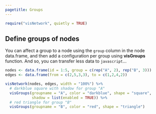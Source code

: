 ```yaml
---
pagetitle: Groups
---
```


```r
require("visNetwork", quietly = TRUE)
```

## Define groups of nodes

You can affect a group to a node using the ```group``` column in the node data.frame, and then add a configuration per group using **visGroups** function. And so, you can transfer less data to ``javascript``...

```r
nodes <- data.frame(id = 1:5, group = c(rep("A", 2), rep("B", 3)))
edges <- data.frame(from = c(2,5,3,3), to = c(1,2,4,2))

visNetwork(nodes, edges, width = "100%") %>% 
  # darkblue square with shadow for group "A"
  visGroups(groupname = "A", color = "darkblue", shape = "square", 
            shadow = list(enabled = TRUE)) %>% 
  # red triangle for group "B"
  visGroups(groupname = "B", color = "red", shape = "triangle")             
```

